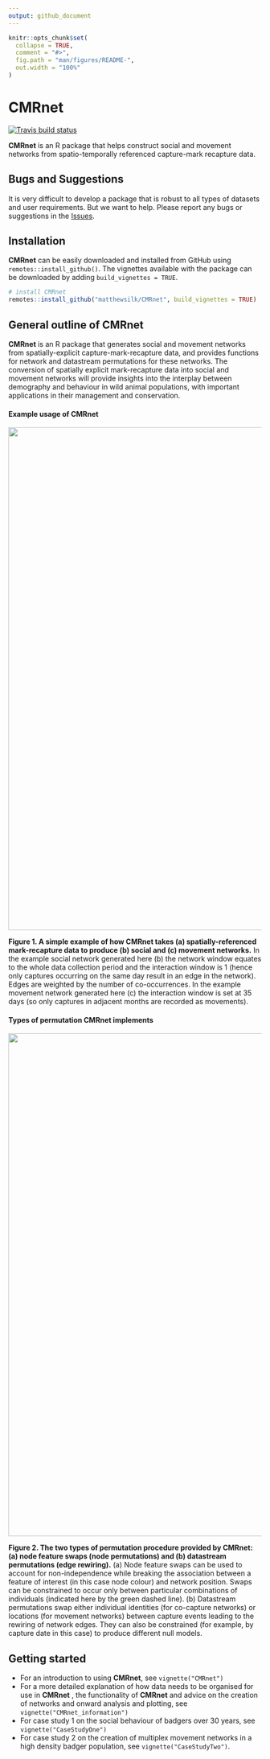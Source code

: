 ```yaml
---
output: github_document
---
```


<!-- README.md is generated from README.Rmd. Please edit that file -->

```r
knitr::opts_chunk$set(
  collapse = TRUE,
  comment = "#>",
  fig.path = "man/figures/README-",
  out.width = "100%"
)
```
# __CMRnet__

<!-- badges: start -->
[![Travis build status](https://travis-ci.org/matthewsilk/CMRnet.svg?branch=master)](https://travis-ci.org/matthewsilk/CMRnet)
<!-- badges: end -->

**CMRnet** is an R package that helps construct social and movement networks from spatio-temporally referenced capture-mark recapture data.

## Bugs and Suggestions

It is very difficult to develop a package that is robust to all types of datasets and user requirements. But we want to help. Please report any bugs or suggestions in the [Issues](https://github.com/matthewsilk/CMRnet/issues).

## Installation

**CMRnet** can be easily downloaded and installed from GitHub using `remotes::install_github()`. The vignettes available with the package can be downloaded by adding `build_vignettes = TRUE`.

```r
# install CMRnet
remotes::install_github("matthewsilk/CMRnet", build_vignettes = TRUE)
```

## General outline of CMRnet

**CMRnet** is an R package that generates social and movement networks from spatially-explicit capture-mark-recapture data, and provides functions for network and datastream permutations for these networks. The conversion of spatially explicit mark-recapture data into social and movement networks will provide insights into the interplay between demography and behaviour in wild animal populations, with important applications in their management and conservation.

#### Example usage of CMRnet

<img src="man/figures/figure_1.png" width="1000" align="center" />

**Figure 1.  A simple example of how CMRnet takes (a) spatially-referenced mark-recapture data to produce (b) social and (c) movement networks.** In the example social network generated here (b) the network window equates to the whole data collection period and the interaction window is 1 (hence only captures occurring on the same day result in an edge in the network). Edges are weighted by the number of co-occurrences. In the example movement network generated here (c) the interaction window is set at 35 days (so only captures in adjacent months are recorded as movements).

#### Types of permutation CMRnet implements

<img src="man/figures/figure_2.png" width="1000" align="center" />

**Figure 2. The two types of permutation procedure provided by CMRnet: (a) node feature swaps (node permutations) and (b) datastream permutations (edge rewiring).** (a) Node feature swaps can be used to account for non-independence while breaking the association between a feature of interest (in this case node colour) and network position. Swaps can be constrained to occur only between particular combinations of individuals (indicated here by the green dashed line). (b) Datastream permutations swap either individual identities (for co-capture networks) or locations (for movement networks) between capture events leading to the rewiring of network edges. They can also be constrained (for example, by capture date in this case) to produce different null models.

## Getting started

- For an introduction to using **CMRnet**, see `vignette("CMRnet")`
- For a more detailed explanation of how data needs to be organised for use in **CMRnet** , the functionality of **CMRnet** and advice on the creation of networks and onward analysis and plotting, see `vignette("CMRnet_information")`
- For case study 1 on the social behaviour of badgers over 30 years, see `vignette("CaseStudyOne")`
- For case study 2 on the creation of multiplex movement networks in a high density badger population, see `vignette("CaseStudyTwo")`.
